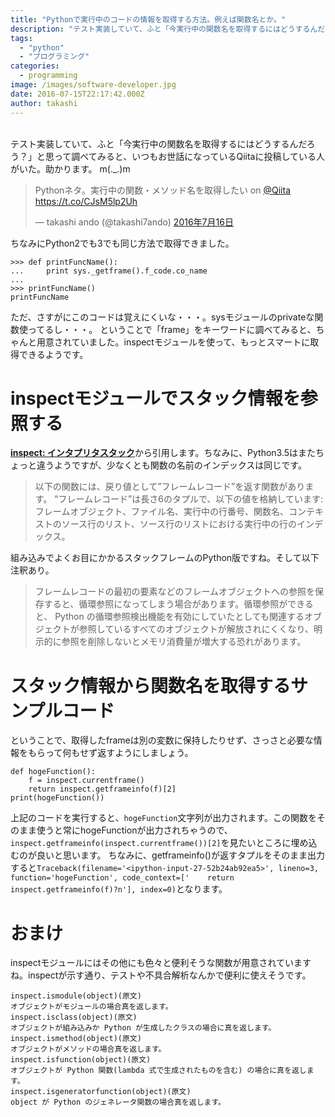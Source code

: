 ```yaml
---
title: "Pythonで実行中のコードの情報を取得する方法。例えば関数名とか。"
description: "テスト実装していて、ふと「今実行中の関数名を取得するにはどうするんだろう？」と思って調べてみると、いつもお世話になっているQiitaに投稿している人がいた。助か..."
tags:
  - "python"
  - "プログラミング"
categories:
  - programming
image: /images/software-developer.jpg
date: 2016-07-15T22:17:42.000Z
author: takashi
---
```



<br />
テスト実装していて、ふと「今実行中の関数名を取得するにはどうするんだろう？」と思って調べてみると、いつもお世話になっているQiitaに投稿している人がいた。助かります。 m(._.)m
<blockquote class="twitter-tweet" data-lang="ja"><p lang="ja" dir="ltr">Pythonネタ。実行中の関数・メソッド名を取得したい on <a href="https://twitter.com/Qiita">@Qiita</a> <a href="https://t.co/CJsM5lp2Uh">https://t.co/CJsM5lp2Uh</a></p>&mdash; takashi ando (@takashi7ando) <a href="https://twitter.com/takashi7ando/status/754127051234304000">2016年7月16日</a></blockquote>

ちなみにPython2でも3でも同じ方法で取得できました。
<pre><code class="python">&gt;&gt;&gt; def printFuncName():
...     print sys._getframe().f_code.co_name
...
&gt;&gt;&gt; printFuncName()
printFuncName
</code></pre>
ただ、さすがにこのコードは覚えにくいな・・・。sysモジュールのprivateな関数使ってるし・・・。
ということで「frame」をキーワードに調べてみると、ちゃんと用意されていました。inspectモジュールを使って、もっとスマートに取得できるようです。
<h1>inspectモジュールでスタック情報を参照する</h1>
<strong><a href="http://docs.python.jp/2/library/inspect.html#inspect-stack">inspect: インタプリタスタック</a></strong>から引用します。ちなみに、Python3.5はまたちょっと違うようですが、少なくとも関数の名前のインデックスは同じです。
<blockquote>
  以下の関数には、戻り値として”フレームレコード”を返す関数があります。 “フレームレコード”は長さ6のタプルで、以下の値を格納しています: フレームオブジェクト、ファイル名、実行中の行番号、関数名、コンテキストのソース行のリスト、ソース行のリストにおける実行中の行のインデックス。
</blockquote>
組み込みでよくお目にかかるスタックフレームのPython版ですね。そして以下注釈あり。
<blockquote>
  フレームレコードの最初の要素などのフレームオブジェクトへの参照を保存すると、循環参照になってしまう場合があります。循環参照ができると、 Python の循環参照検出機能を有効にしていたとしても関連するオブジェクトが参照しているすべてのオブジェクトが解放されにくくなり、明示的に参照を削除しないとメモリ消費量が増大する恐れがあります。
</blockquote>
<h1>スタック情報から関数名を取得するサンプルコード</h1>
ということで、取得したframeは別の変数に保持したりせず、さっさと必要な情報をもらって何もせず返すようにしましょう。
<pre><code class="python">def hogeFunction():
    f = inspect.currentframe()
    return inspect.getframeinfo(f)[2]
print(hogeFunction())
</code></pre>
上記のコードを実行すると、<code>hogeFunction</code>文字列が出力されます。この関数をそのまま使うと常にhogeFunctionが出力されちゃうので、<code>inspect.getframeinfo(inspect.currentframe())[2]</code>を見たいところに埋め込むのが良いと思います。
ちなみに、getframeinfo()が返すタプルをそのまま出力すると<code>Traceback(filename='&lt;ipython-input-27-52b24ab92ea5&gt;', lineno=3, function='hogeFunction', code_context=['    return inspect.getframeinfo(f)?n'], index=0)</code>となります。
<h1>おまけ</h1>
inspectモジュールにはその他にも色々と便利そうな関数が用意されていますね。inspectが示す通り、テストや不具合解析なんかで便利に使えそうです。
<pre><code>inspect.ismodule(object)(原文)
オブジェクトがモジュールの場合真を返します。
inspect.isclass(object)(原文)
オブジェクトが組み込みか Python が生成したクラスの場合に真を返します。
inspect.ismethod(object)(原文)
オブジェクトがメソッドの場合真を返します。
inspect.isfunction(object)(原文)
オブジェクトが Python 関数(lambda 式で生成されたものを含む) の場合に真を返します。
inspect.isgeneratorfunction(object)(原文)
object が Python のジェネレータ関数の場合真を返します。
</code></pre>